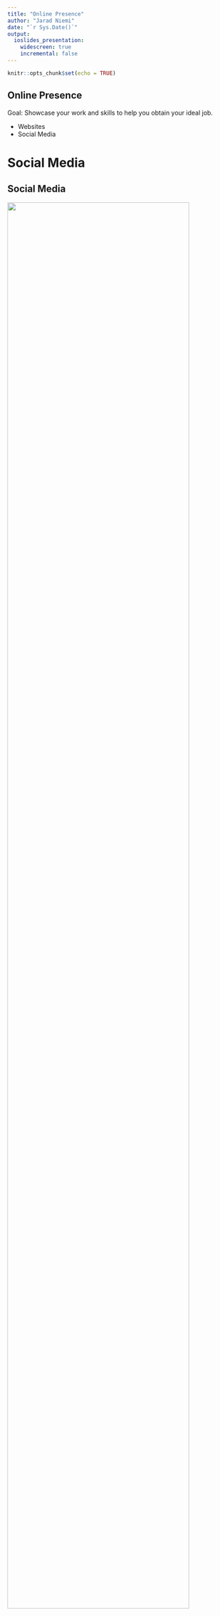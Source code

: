 ```yaml
---
title: "Online Presence"
author: "Jarad Niemi"
date: "`r Sys.Date()`"
output: 
  ioslides_presentation:
    widescreen: true
    incremental: false
---
```


```r
knitr::opts_chunk$set(echo = TRUE)
```

## Online Presence

Goal: Showcase your work and skills to help you obtain your ideal job.

- Websites
- Social Media

# Social Media

## Social Media

![](fig/social_media_platforms.jpg){width=90%}

## LinkedIn {data-background="linkedin.png"}

Employers are now scraping LinkedIn to find potential hires with relevant skills

- Create a [LinkedIn profile](https://www.linkedin.com/in/jaradniemi/)
- Add experience, education, skills, publications
- Follow [ISU Department of Statistics](https://www.linkedin.com/company/isu-department-of-statistics/)
- Join [Iowa State University Department of Statistics](https://www.linkedin.com/groups/8509211/)
- Be active (?) by posting, liking, etc


## Facebook

- Create a [Facebook profile](https://www.facebook.com/jaradniemi)
- Follow [ISU Department of Statistics](https://www.facebook.com/isustatistics)
- Join [Iowa State University Statistics Graduate Students and Alumni](https://www.facebook.com/groups/StatGradISU)
- Be active (?) by posting, liking, etc


## Instagram

The university has the most engagement on instagram. 

- Create an [Instagram profile](https://www.instagram.com/jaradniemi/)
- Follow [ISU Department of Statistics](https://www.instagram.com/isustatistics/)
- Be active (?) by posting, liking, etc


# Websites

## Possibilities

- Departmental Website
- Personal/Professional Website
  - ISU Website
  - wix.com
  - Wordpress
  - Google Sites
  - GitHub Pages
  - 

